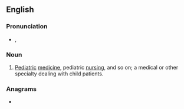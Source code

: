 ==English==

===Pronunciation===
* {{enPR|pēdz}}, {{IPA|/piːdz/|lang=en}}

===Noun===
{{en-noun|-}}

# {{lb|en|medicine|informal|often|attributive}} [[pediatric|Pediatric]] [[medicine]], pediatric [[nursing]], and so on; a medical or other specialty dealing with child patients.

===Anagrams===
* {{anagrams|en|EPDs|PDEs|deps|déps|sped}}